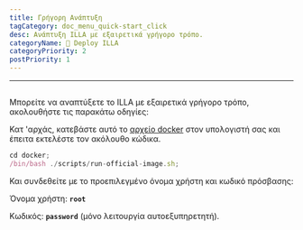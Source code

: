 ```yaml
---
title: Γρήγορη Ανάπτυξη
tagCategory: doc_menu_quick-start_click
desc: Ανάπτυξη ILLA με εξαιρετικά γρήγορο τρόπο.
categoryName: 👷 Deploy ILLA
categoryPriority: 2
postPriority: 1
---
```


* * *

## <Heading hidden>Γρήγορη ανάπτυξη</Heading>

Μπορείτε να αναπτύξετε το ILLA με εξαιρετικά γρήγορο τρόπο, ακολουθήστε τις παρακάτω οδηγίες:

Κατ 'αρχάς, κατεβάστε αυτό το [αρχείο docker](https://github.com/illacloud/deploy-illa-manually/tree/main/docker) στον υπολογιστή σας και έπειτα εκτελέστε τον ακόλουθο κώδικα.

```jsx
cd docker;
/bin/bash ./scripts/run-official-image.sh;
```

Και συνδεθείτε με το προεπιλεγμένο όνομα χρήστη και κωδικό πρόσβασης:

Όνομα χρήστη: **`root`**

Κωδικός: **`password`** (μόνο λειτουργία αυτοεξυπηρετητή).
